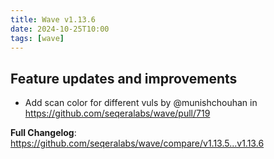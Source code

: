 ```yaml
---
title: Wave v1.13.6
date: 2024-10-25T10:00
tags: [wave]
---
```


## Feature updates and improvements

- Add scan color for different vuls by @munishchouhan in https://github.com/seqeralabs/wave/pull/719

**Full Changelog**: https://github.com/seqeralabs/wave/compare/v1.13.5...v1.13.6
